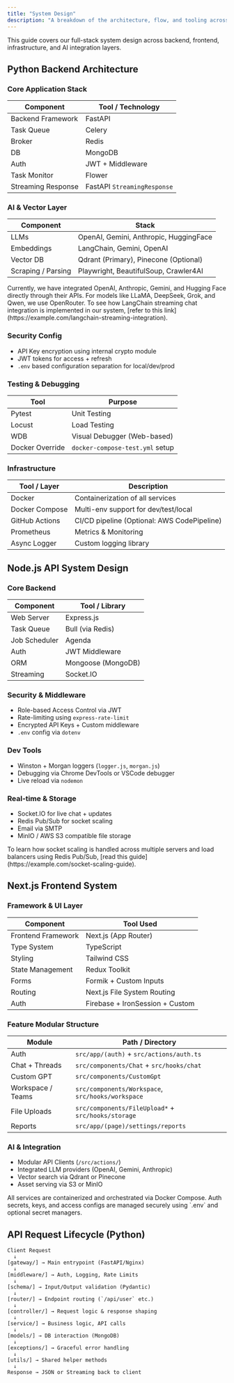 ```yaml
---
title: "System Design"
description: "A breakdown of the architecture, flow, and tooling across Python, Node.js, and Next.js for the WEAM platform."
---
```


<Info>
  This guide covers our full-stack system design across backend, frontend, infrastructure, and AI integration layers.
</Info>

## Python Backend Architecture

### Core Application Stack

| Component           | Tool / Technology         |
|--------------------|---------------------------|
| Backend Framework  | FastAPI                   |
| Task Queue         | Celery                    |
| Broker             | Redis                     |
| DB                 | MongoDB                   |
| Auth               | JWT + Middleware          |
| Task Monitor       | Flower                    |
| Streaming Response | FastAPI `StreamingResponse` |

### AI & Vector Layer

| Component           | Stack                                  |
|--------------------|----------------------------------------|
| LLMs               | OpenAI, Gemini, Anthropic, HuggingFace |
| Embeddings         | LangChain, Gemini, OpenAI              |
| Vector DB          | Qdrant (Primary), Pinecone (Optional)  |
| Scraping / Parsing | Playwright, BeautifulSoup, Crawler4AI  |

<Info>
  Currently, we have integrated OpenAI, Anthropic, Gemini, and Hugging Face directly through their APIs. For models like LLaMA, DeepSeek, Grok, and Qwen, we use OpenRouter.
</Info>


<Note>
  To see how LangChain streaming chat integration is implemented in our system, [refer to this link](https://example.com/langchain-streaming-integration).
</Note>

### Security Config

- API Key encryption using internal crypto module
- JWT tokens for access + refresh
- `.env` based configuration separation for local/dev/prod

### Testing & Debugging

| Tool             | Purpose                         |
|------------------|----------------------------------|
| Pytest           | Unit Testing                    |
| Locust           | Load Testing                    |
| WDB              | Visual Debugger (Web-based)     |
| Docker Override  | `docker-compose-test.yml` setup |

### Infrastructure

| Tool / Layer       | Description                                |
|-------------------|--------------------------------------------|
| Docker            | Containerization of all services           |
| Docker Compose    | Multi-env support for dev/test/local       |
| GitHub Actions    | CI/CD pipeline (Optional: AWS CodePipeline)|
| Prometheus        | Metrics & Monitoring                       |
| Async Logger      | Custom logging library                     |

<Divider />

## Node.js API System Design

### Core Backend

| Component         | Tool / Library           |
|------------------|--------------------------|
| Web Server       | Express.js               |
| Task Queue       | Bull (via Redis)         |
| Job Scheduler    | Agenda                   |
| Auth             | JWT Middleware           |
| ORM              | Mongoose (MongoDB)       |
| Streaming        | Socket.IO                |

### Security & Middleware

- Role-based Access Control via JWT
- Rate-limiting using `express-rate-limit`
- Encrypted API Keys + Custom middleware
- `.env` config via `dotenv`

### Dev Tools

- Winston + Morgan loggers (`logger.js`, `morgan.js`)
- Debugging via Chrome DevTools or VSCode debugger
- Live reload via `nodemon`

### Real-time & Storage

- Socket.IO for live chat + updates
- Redis Pub/Sub for socket scaling
- Email via SMTP
- MinIO / AWS S3 compatible file storage

<Note>
  To learn how socket scaling is handled across multiple servers and load balancers using Redis Pub/Sub, [read this guide](https://example.com/socket-scaling-guide).
</Note>


<Divider />

## Next.js Frontend System

### Framework & UI Layer

| Component              | Tool Used                       |
|------------------------|----------------------------------|
| Frontend Framework     | Next.js (App Router)            |
| Type System            | TypeScript                      |
| Styling                | Tailwind CSS                    |
| State Management       | Redux Toolkit                   |
| Forms                  | Formik + Custom Inputs          |
| Routing                | Next.js File System Routing     |
| Auth                   | Firebase + IronSession + Custom |

### Feature Modular Structure

| Module                | Path / Directory                              |
|----------------------|------------------------------------------------|
| Auth                 | `src/app/(auth)` + `src/actions/auth.ts`       |
| Chat + Threads       | `src/components/Chat` + `src/hooks/chat`       |
| Custom GPT           | `src/components/CustomGpt`                     |
| Workspace / Teams    | `src/components/Workspace`, `src/hooks/workspace` |
| File Uploads         | `src/components/FileUpload*` + `src/hooks/storage` |
| Reports              | `src/app/(page)/settings/reports`              |

### AI & Integration

- Modular API Clients (`/src/actions/`)
- Integrated LLM providers (OpenAI, Gemini, Anthropic)
- Vector search via Qdrant or Pinecone
- Asset serving via S3 or MinIO

<Note>
  All services are containerized and orchestrated via Docker Compose. Auth secrets, keys, and access configs are managed securely using `.env` and optional secret managers.
</Note>

## API Request Lifecycle (Python)

```text
Client Request
  ↓
[gateway/] → Main entrypoint (FastAPI/Nginx)
  ↓
[middleware/] → Auth, Logging, Rate Limits
  ↓
[schema/] → Input/Output validation (Pydantic)
  ↓
[router/] → Endpoint routing (`/api/user` etc.)
  ↓
[controller/] → Request logic & response shaping
  ↓
[service/] → Business logic, API calls
  ↓
[models/] → DB interaction (MongoDB)
  ↓
[exceptions/] → Graceful error handling
  ↓
[utils/] → Shared helper methods
  ↓
Response → JSON or Streaming back to client
